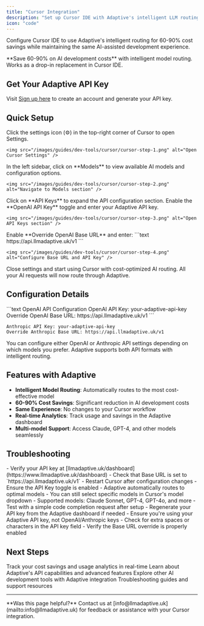 ```yaml
---
title: "Cursor Integration"
description: "Set up Cursor IDE with Adaptive's intelligent LLM routing for 60-90% cost savings"
icon: "code"
---
```


Configure Cursor IDE to use Adaptive's intelligent routing for 60-90% cost savings while maintaining the same AI-assisted development experience.

<Tip>
**Save 60-90% on AI development costs** with intelligent model routing. Works as a drop-in replacement in Cursor IDE.
</Tip>

## Get Your Adaptive API Key

Visit [Sign up here](https://www.llmadaptive.uk/sign-up?redirect_url=/api-platform/orgs) to create an account and generate your API key.

## Quick Setup

<Steps>
  <Step title="Open Cursor Settings" icon="gear">
    Click the settings icon (⚙️) in the top-right corner of Cursor to open Settings.

    <img src="/images/guides/dev-tools/cursor/cursor-step-1.png" alt="Open Cursor Settings" />
  </Step>

  <Step title="Navigate to Models" icon="robot">
    In the left sidebar, click on **Models** to view available AI models and configuration options.

    <img src="/images/guides/dev-tools/cursor/cursor-step-2.png" alt="Navigate to Models section" />
  </Step>

  <Step title="Configure API Keys" icon="key">
    Click on **API Keys** to expand the API configuration section. Enable the **OpenAI API Key** toggle and enter your Adaptive API key.

    <img src="/images/guides/dev-tools/cursor/cursor-step-3.png" alt="Open API Keys section" />
  </Step>

  <Step title="Set Base URL" icon="link">
    Enable **Override OpenAI Base URL** and enter:
    ```text
    https://api.llmadaptive.uk/v1
    ```

    <img src="/images/guides/dev-tools/cursor/cursor-step-4.png" alt="Configure Base URL and API Key" />
  </Step>

  <Step title="Start Coding" icon="play">
    Close settings and start using Cursor with cost-optimized AI routing. All your AI requests will now route through Adaptive.
  </Step>
</Steps>

## Configuration Details

<CodeGroup>
```text OpenAI API Configuration
OpenAI API Key: your-adaptive-api-key
Override OpenAI Base URL: https://api.llmadaptive.uk/v1
```

```text Anthropic API Configuration (Alternative)
Anthropic API Key: your-adaptive-api-key
Override Anthropic Base URL: https://api.llmadaptive.uk/v1
```
</CodeGroup>

<Note>
You can configure either OpenAI or Anthropic API settings depending on which models you prefer. Adaptive supports both API formats with intelligent routing.
</Note>

## Features with Adaptive

- **Intelligent Model Routing**: Automatically routes to the most cost-effective model
- **60-90% Cost Savings**: Significant reduction in AI development costs
- **Same Experience**: No changes to your Cursor workflow
- **Real-time Analytics**: Track usage and savings in the Adaptive dashboard
- **Multi-model Support**: Access Claude, GPT-4, and other models seamlessly

## Troubleshooting

<AccordionGroup>
<Accordion title="Connection Issues" icon="wifi-off">
- Verify your API key at [llmadaptive.uk/dashboard](https://www.llmadaptive.uk/dashboard)
- Check that Base URL is set to `https://api.llmadaptive.uk/v1`
- Restart Cursor after configuration changes
- Ensure the API Key toggle is enabled
</Accordion>

<Accordion title="Model Selection" icon="robot">
- Adaptive automatically routes to optimal models
- You can still select specific models in Cursor's model dropdown
- Supported models: Claude Sonnet, GPT-4, GPT-4o, and more
- Test with a simple code completion request after setup
</Accordion>

<Accordion title="Authentication Errors" icon="key">
- Regenerate your API key from the Adaptive dashboard if needed
- Ensure you're using your Adaptive API key, not OpenAI/Anthropic keys
- Check for extra spaces or characters in the API key field
- Verify the Base URL override is properly enabled
</Accordion>
</AccordionGroup>

## Next Steps

<CardGroup cols={2}>
  <Card
    title="Monitor Usage & Savings"
    href="https://www.llmadaptive.uk/dashboard"
    icon="chart-line"
    cta="View Dashboard"
  >
    Track your cost savings and usage analytics in real-time
  </Card>
  <Card
    title="API Documentation"
    href="/api-reference/chat-completions"
    icon="book"
    cta="View API Docs"
  >
    Learn about Adaptive's API capabilities and advanced features
  </Card>
  <Card
    title="Other IDE Extensions"
    href="/developer-tools/cline"
    icon="code"
    cta="More Tools"
  >
    Explore other AI development tools with Adaptive integration
  </Card>
  <Card
    title="Get Support"
    href="/troubleshooting"
    icon="life-ring"
    cta="Get Help"
  >
    Troubleshooting guides and support resources
  </Card>
</CardGroup>

---

<Note>
**Was this page helpful?** Contact us at [info@llmadaptive.uk](mailto:info@llmadaptive.uk) for feedback or assistance with your Cursor integration.
</Note>
